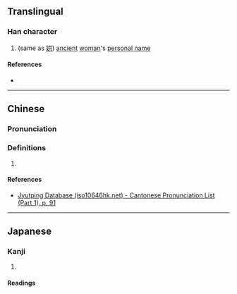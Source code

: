 {{character info}}
==Translingual==

===Han character===
{{Han char|rn=38|rad=女|as=03|sn=6|four=41410|canj=VM|ids=⿰女工}}

# (same as [[娂]]) [[ancient]] [[woman]]'s [[personal name]]

====References====
* {{Han ref|kx=0256.020|dkj=06064|hdz=21025.040|uh=5985|ud=22917|bh=C9CE|bd=51662}}

----

==Chinese==
{{zh-forms}}

===Pronunciation===
{{zh-pron
|m=hóng
|c=hung4
|cat=
}}

===Definitions===
{{zh-hanzi}}

# {{rfdef|zh}}

====References====
* [http://www.iso10646hk.net/jp/document/download.jsp Jyutping Database (iso10646hk.net) - Cantonese Pronunciation List (Part 1), p. 91]

----

==Japanese==

===Kanji===
{{ja-kanji|grade=|rs=女03}}

# {{rfdef|ja|sort=女03}}

====Readings====
{{ja-readings
|goon=く
|kanon=こう
}}